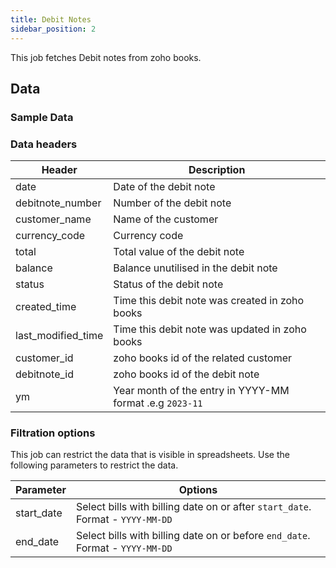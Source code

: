 ```yaml
---
title: Debit Notes
sidebar_position: 2
---
```


This job fetches Debit notes from zoho books. 

<AddJob
  template="gsheet_zoho_books_db_get_debit_notes"
/>

## Data

### Sample Data

<Gsheet
  src="https://docs.google.com/spreadsheets/d/1-gX-uq5YrTW-6gQJYM-mNXitEOfJLTiQCvPtV8CR1Yc/edit#gid=1948420834"
/>


### Data headers

| Header | Description |
|----|----|
| date | Date of the debit note |
| debitnote_number | Number of the debit note |
| customer_name | Name of the customer |
| currency_code | Currency code |
| total | Total value of the debit note |
| balance | Balance unutilised in the debit note |
| status | Status of the debit note |
| created_time | Time this debit note was created in zoho books |
| last_modified_time | Time this debit note was updated in zoho books |
| customer_id | zoho books id of the related customer |
| debitnote_id | zoho books id of the debit note |
| ym | Year month of the entry in YYYY-MM format .e.g `2023-11` |

### Filtration options

This job can restrict the data that is visible in spreadsheets. Use the following parameters to restrict the data.

| Parameter | Options |
|----|----|
| start_date | Select bills with billing date on or after `start_date`. Format - `YYYY-MM-DD` |
| end_date | Select bills with billing date on or before `end_date`. Format - `YYYY-MM-DD` |
<!---
| contact_id | Select bills related to a particular contact (either customer or vendor). Contact id is the id of the customer or vendor from zoho books.  |
-->

<!---
## Others

### Similar jobs

Similar sort of data can be achieved by using get accounting transaction job and filtering it by invoice type. 

### Reports that use this job

Here are some of the report templates that use this job: 
-->